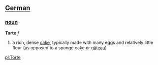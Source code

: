 == [[German]] ==

=== [[noun]] ===
'''Torte''' ''f''

# a rich, dense [[cake]], typically made with many eggs and relatively little flour (as opposed to a sponge cake or [[gâteau]])

[[pl:Torte]]